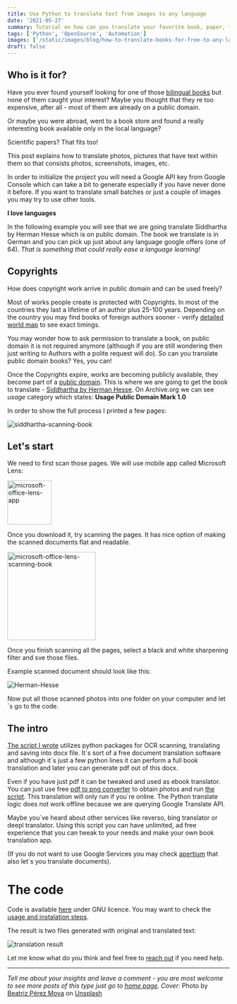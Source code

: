```yaml
---
title: Use Python to translate text from images to any language
date: '2021-05-27'
summary: Tutorial on how can you translate your favorite book, paper, text in a matter of seconds or minutes from and to any language.
tags: ['Python', 'OpenSource', 'Automation']
images: ['/static/images/blog/how-to-translate-books-for-free-to-any-language-with-python/thought-catalog-of-books-awaiting-to-be-translated.jpg']
draft: false
---
```


## Who is it for?

Have you ever found yourself looking for one of those [bilingual books][0] but none of them caught your interest? Maybe you thought that they re too expensive, after all - most of them are already on a public domain.

Or maybe you were abroad, went to a book store and found a really interesting book available only in the local language?

Scientific papers? That fits too!

This post explains how to translate photos, pictures that have text within them so that consists photos, screenshots, images, etc.

In order to initialize the project you will need a Google API key from Google Console which can take a bit to generate especially if you have never done it before. If you want to translate small batches or just a couple of images you may try to use other tools.

**I love languages**

In the following example you will see that we are going translate Siddhartha by Herman Hesse which is on public domain. The book we translate is in German and you can pick up just about any language google offers (one of 64). _That is something that could really ease a language learning!_

## Copyrights

How does copyright work arrive in public domain and can be used freely?

Most of works people create is protected with Copyrights. In most of the countries they last a lifetime of an author plus 25-100 years. Depending on the country you may find books of foreign authors sooner - verify [detailed world map][3] to see exact timings.

You may wonder how to ask permission to translate a book, on public domain it is not required anymore (although if you are still wondering then just writing to Authors with a polite request will do). So can you translate public domain books? Yes, you can!

Once the Copyrights expire, works are becoming publicly available, they become part of a [public domain][6]. This is where we are going to get the book to translate - [Siddhartha by Herman Hesse][4]. On Archive.org we can see _usage_ category which states: **Usage Public Domain Mark 1.0**

In order to show the full process I printed a few pages:

![siddhartha-scanning-book](./siddhartha-scanning-book.jpg 'siddhartha-scanning-book')

## Let's start

We need to first scan those pages. We will use mobile app called Microsoft Lens:

<a href="https://play.google.com/store/apps/details?id=com.microsoft.office.officelens&hl=en_US&gl=US">
<img src="./microsoft-office-lens-app.png" alt="microsoft-office-lens-app" title="microsoft-office-lens-app" width="100" />
</a>

Once you download it, try scanning the pages. It has nice option of making the scanned documents flat and readable.

<img src="./microsoft-office-lens-scanning-book-2.jpg" alt="microsoft-office-lens-scanning-book" title="microsoft-office-lens-scanning-book" width="200" />

Once you finish scanning all the pages, select a black and white sharpening filter and sve those files.

Example scanned document should look like this:

![Herman-Hesse](./Herman-Hesse-Siddhartha.jpg 'Herman-Hesse')

Now put all those scanned photos into one folder on your computer and let´s go to the code.

## The intro

[The script I wrote][1] utilizes python packages for OCR scanning, translating and saving into docx file. It´s sort of a free document translation software and although it´s just a few python lines it can perform a full book translation and later you can generate pdf out of this docx.

Even if you have just pdf it can be tweaked and used as ebook translator. You can just use free [pdf to png converter][10] to obtain photos and run [the script][1]. This translation will only run if you´re online. The Python translate logic does not work offline because we are querying Google Translate API.

Maybe you´ve heard about other services like reverso, bing translator or deepl translator. Using this script you can have unlimited, ad free experience that you can tweak to your needs and make your own book translation app.

(If you do not want to use Google Services you may check [apertium][5] that also let´s you translate documents).

# The code

Code is available [here][7] under GNU licence.
You may want to check the [usage and instalation steps][8].

The result is two files generated with original and translated text:

![translation result](/static/images/blog/032-how-to-translate-a-book-for-free/translation-result.png 'translation_result')

Let me know what do you think and feel free to [reach out][9] if you need help.

---

_Tell me about your insights and leave a comment - you are most welcome to see more posts of this type just go to [home page][100]. Cover:_
Photo by <a href="https://unsplash.com/@beatriz_perez?utm_source=unsplash&utm_medium=referral&utm_content=creditCopyText">Beatriz Pérez Moya</a> on <a href="https://unsplash.com/?utm_source=unsplash&utm_medium=referral&utm_content=creditCopyText">Unsplash</a>

[100]: https://hvitis.dev


[0]: https://clasicosbilingues.com/site/
[1]: https://github.com/hvitis/translate-anything-with-python
[2]: https://en.wikipedia.org/wiki/Public_domain_in_the_United_States
[3]: https://en.wikipedia.org/wiki/List_of_countries%27_copyright_lengths
[4]: https://archive.org/details/bub_gb_x-7OAAAAMAAJ
[5]: https://www.apertium.org/index.eng.html#?dir=eng-epo&q=
[6]: http://www.publicdomainsherpa.com/public-domain-books.html
[7]: https://github.com/hvitis/translate-anything-with-python/blob/main/main.py
[8]: https://github.com/hvitis/translate-anything-with-python#instruction
[9]: https://hvitis.dev/contact
[10]: https://pdf2png.com
